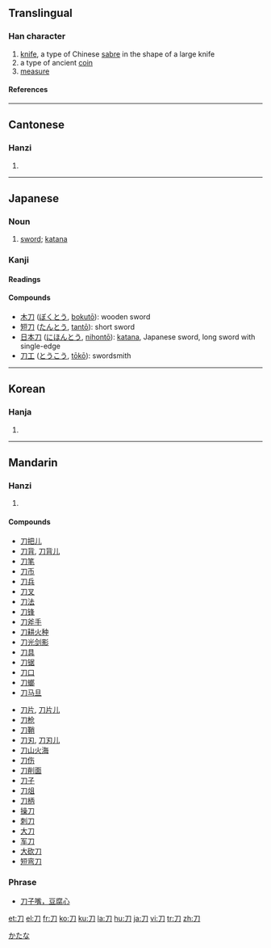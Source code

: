 {{see|刂}}<!-- may be replaced by zh-forms -->

==Translingual==
{{Han stroke|[[Image:刀-order.gif]]}}
===Han character===
{{Han char|rn=18|rad=刀|as=00|sn=2|four=1722<sub>0</sub>|canj=尸竹 (SH)}}
# [[knife]], a type of Chinese [[sabre]] in the shape of a large knife
# a type of ancient [[coin]]
# [[measure]]
====References====
{{Han ref|kx=0135.240|dkj=01845|dj=0304.040|hdz=10319.120|uh=5200|ud=20992|bh=A44D|bd=42061}}
----
==Cantonese==
===Hanzi===
{{yue-hanzi|jyut=[[dou1]]|y=[[dou1]]}}
# {{defn|Cantonese}}
----
==Japanese==
===Noun===
{{ja-noun|k|hira=かたな|rom=katana}}

# [[sword]]; [[katana]]
[[Category:ja:Weapons|かたな]]
===Kanji===
{{ja-kanji|grade=2|rs=刀00}}
====Readings====
{{ja-readings|on=[[とう]] (tō) < [[たう]] (tau), [[と]] (to)|kun=[[かたな]] (katana)}}

====Compounds====
*[[木刀]] ([[ぼくとう]], [[bokutō]]): wooden sword
*[[短刀]] ([[たんとう]], [[tantō]]): short sword
*[[日本刀]] ([[にほんとう]], [[nihontō]]): [[katana]], Japanese sword, long sword with single-edge
*[[刀工]] ([[とうこう]], [[tōkō]]): swordsmith
----

==Korean==
===Hanja===
{{ko-hanja|hangeul=[[도]]|eumhun=칼|rv=do|mr=to}}
# {{defn|Korean}}
----
==Mandarin==
===Hanzi===
{{cmn-hanzi|pin=[[dāo]] ([[dao1]]), [[fèn]] ([[fen4]])|wg=tao<sup>1</sup>, fen<sup>4</sup>}}
# {{defn|Mandarin}}

====Compounds====
{{top}}
*[[刀把儿]]
*[[刀背]], [[刀背儿]]
*[[刀笔]]
*[[刀币]]
*[[刀兵]]
*[[刀叉]]
*[[刀法]]
*[[刀锋]]
*[[刀斧手]]
*[[刀耕火种]]
*[[刀光剑影]]
*[[刀具]]
*[[刀锯]]
*[[刀口]]
*[[刀螂]]
*[[刀马旦]]
{{mid}}
*[[刀片]], [[刀片儿]]
*[[刀枪]]
*[[刀鞘]]
*[[刀刃]], [[刀刃儿]]
*[[刀山火海]]
*[[刀伤]]
*[[刀削面]]
*[[刀子]]
*[[刀俎]]
*[[刀柄]]
*[[操刀]]
*[[刺刀]]
*[[大刀]]
*[[军刀]]
*[[大砍刀]]
*[[短弯刀]]
{{bottom}}

===Phrase===
*[[刀子嘴，豆腐心]]

[[et:刀]]
[[el:刀]]
[[fr:刀]]
[[ko:刀]]
[[ku:刀]]
[[la:刀]]
[[hu:刀]]
[[ja:刀]]
[[vi:刀]]
[[tr:刀]]
[[zh:刀]]